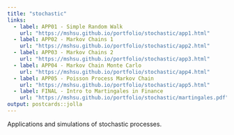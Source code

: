 ```yaml
---
title: "stochastic"
links:
  - label: APP01 - Simple Random Walk
    url: "https://mshsu.github.io/portfolio/stochastic/app1.html"
  - label: APP02 - Markov Chains 1
    url: "https://mshsu.github.io/portfolio/stochastic/app2.html"
  - label: APP03 - Markov Chains 2
    url: "https://mshsu.github.io/portfolio/stochastic/app3.html"
  - label: APP04 - Markov Chain Monte Carlo
    url: "https://mshsu.github.io/portfolio/stochastic/app4.html"
  - label: APP05 - Poisson Process Markov Chain
    url: "https://mshsu.github.io/portfolio/stochastic/app5.html"
  - label: FINAL - Intro to Martingales in Finance
    url: "https://mshsu.github.io/portfolio/stochastic/martingales.pdf"
output: postcards::jolla
---
```


Applications and simulations of stochastic processes.